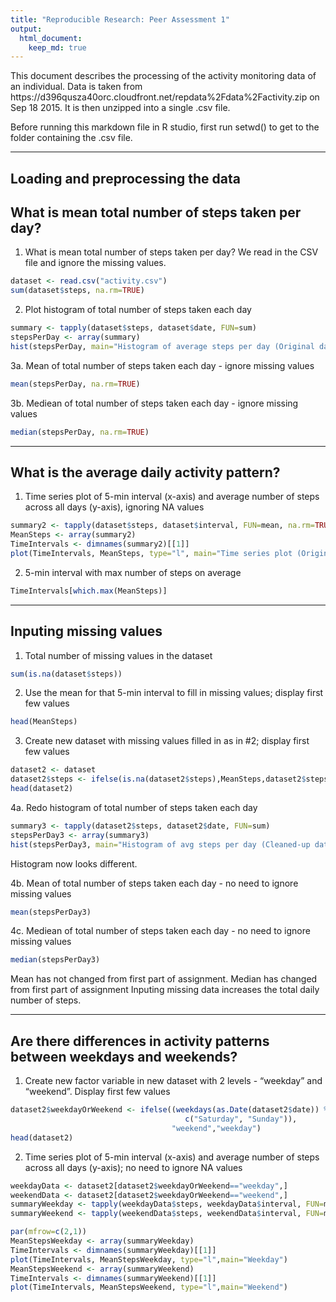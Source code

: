 ```yaml
---
title: "Reproducible Research: Peer Assessment 1"
output: 
  html_document:
    keep_md: true
---
```


This document describes the processing of the activity monitoring data of an individual.  Data is taken from https://d396qusza40orc.cloudfront.net/repdata%2Fdata%2Factivity.zip on Sep 18 2015.  It is then unzipped into a single .csv file.  

Before running this markdown file in R studio, first run setwd() to get to the folder containing the .csv file.

------------------------------------

## Loading and preprocessing the data

## What is mean total number of steps taken per day?

1.  What is mean total number of steps taken per day?  We read in the CSV file and ignore the missing values.

```r
dataset <- read.csv("activity.csv")
sum(dataset$steps, na.rm=TRUE)
```

2.  Plot histogram of total number of steps taken each day

```r
summary <- tapply(dataset$steps, dataset$date, FUN=sum)
stepsPerDay <- array(summary)
hist(stepsPerDay, main="Histogram of average steps per day (Original data)")
```

3a.  Mean of total number of steps taken each day - ignore missing values

```r
mean(stepsPerDay, na.rm=TRUE)
```

3b.  Mediean of total number of steps taken each day - ignore missing values

```r
median(stepsPerDay, na.rm=TRUE)
```

------------------------------------

## What is the average daily activity pattern?

1.  Time series plot of 5-min interval (x-axis) and average number of steps across all days (y-axis), ignoring NA values

```r
summary2 <- tapply(dataset$steps, dataset$interval, FUN=mean, na.rm=TRUE)
MeanSteps <- array(summary2)
TimeIntervals <- dimnames(summary2)[[1]]
plot(TimeIntervals, MeanSteps, type="l", main="Time series plot (Original data)")
```

2.  5-min interval with max number of steps on average

```r
TimeIntervals[which.max(MeanSteps)]
```

------------------------------------

## Inputing missing values

1.  Total number of missing values in the dataset 

```r
sum(is.na(dataset$steps))
```

2.  Use the mean for that 5-min interval to fill in missing values; display first few values

```r
head(MeanSteps)
```

3.  Create new dataset with missing values filled in as in #2; display first few values

```r
dataset2 <- dataset
dataset2$steps <- ifelse(is.na(dataset2$steps),MeanSteps,dataset2$steps)
head(dataset2)
```

4a.  Redo histogram of total number of steps taken each day

```r
summary3 <- tapply(dataset2$steps, dataset2$date, FUN=sum)
stepsPerDay3 <- array(summary3)
hist(stepsPerDay3, main="Histogram of avg steps per day (Cleaned-up data)")
```

Histogram now looks different.

4b.  Mean of total number of steps taken each day - no need to ignore missing values

```r
mean(stepsPerDay3)
```

4c.  Mediean of total number of steps taken each day - no need to ignore missing values

```r
median(stepsPerDay3)
```

Mean has not changed from first part of assignment.
Median has changed from first part of assignment
Inputing missing data increases the total daily number of steps.

------------------------------------

## Are there differences in activity patterns between weekdays and weekends?

1. Create new factor variable in new dataset with 2 levels - "weekday" and "weekend".  Display first few values

```r
dataset2$weekdayOrWeekend <- ifelse((weekdays(as.Date(dataset2$date)) %in% 
                                       c("Saturday", "Sunday")),
                                    "weekend","weekday")
head(dataset2)                            
```

2.  Time series plot of 5-min interval (x-axis) and average number of steps across all days (y-axis); no need to ignore NA values

```r
weekdayData <- dataset2[dataset2$weekdayOrWeekend=="weekday",]
weekendData <- dataset2[dataset2$weekdayOrWeekend=="weekend",]
summaryWeekday <- tapply(weekdayData$steps, weekdayData$interval, FUN=mean)
summaryWeekend <- tapply(weekendData$steps, weekendData$interval, FUN=mean)

par(mfrow=c(2,1))
MeanStepsWeekday <- array(summaryWeekday)
TimeIntervals <- dimnames(summaryWeekday)[[1]]
plot(TimeIntervals, MeanStepsWeekday, type="l",main="Weekday")
MeanStepsWeekend <- array(summaryWeekend)
TimeIntervals <- dimnames(summaryWeekend)[[1]]
plot(TimeIntervals, MeanStepsWeekend, type="l",main="Weekend")
```

